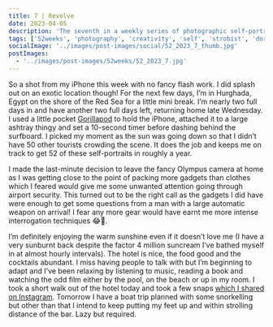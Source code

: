 ```yaml
---
title: 7 | Revolve
date: 2023-04-05
description: 'The seventh in a weekly series of photographic self-portraits of Stuart Mackenzie. This week I can't decide if I appear to be falling or flying!'
tags: ['52weeks', 'photography', 'creativity', 'self', 'strobist', 'dorset']
socialImage: '../images/post-images/social/52_2023_7_thumb.jpg'
postImages:
  - '../images/post-images/52weeks/52_2023_7.jpg'
---
```



<GatsbyImage
  alt="Stu appears to be falling center frame into some kind of spirally revolving portal!"
  title="Seven - Revolve"
  image={getImage(props.data.mdx.frontmatter.postImages[0])}
  className="imageFull"
/>

So a shot from my iPhone this week with no fancy flash work. I did splash out on an exotic location though! For the next few days, I’m in Hurghada, Egypt on the shore of the Red Sea for a little mini break. I’m nearly two full days in and have another two full days left, returning home late Wednesday. I used a little pocket [Gorillapod](https://joby.com/global/griptight-one-micro-stand-white-chrome-jb01493-0ww/) to hold the iPhone, attached it to a large ashtray thingy and set a 10-second timer before dashing behind the surfboard. I picked my moment as the sun was going down so that I didn’t have 50 other tourists crowding the scene. It does the job and keeps me on track to get 52 of these self-portraits in roughly a year.

I made the last-minute decision to leave the fancy Olympus camera at home as I was getting close to the point of packing more gadgets than clothes which I feared would give me some unwanted attention going through airport security. This turned out to be the right call as the gadgets I did have were enough to get some questions from a man with a large automatic weapon on arrival! I fear any more gear would have earnt me more intense interrogation techniques 😂😬.

I’m definitely enjoying the warm sunshine even if it doesn’t love me (I have a very sunburnt back despite the factor 4 million suncream I’ve bathed myself in at almost hourly intervals). The hotel is nice, the food good and the cocktails abundant. I miss having people to talk with but I’m beginning to adapt and I’ve been relaxing by listening to music, reading a book and watching the odd film either by the pool, on the beach or up in my room. I took a short walk out of the hotel today and took a few snaps [which I shared on Instagram](https://www.instagram.com/p/CpIXTvWNPi9/). Tomorrow I have a boat trip planned with some snorkelling but other than that I intend to keep putting my feet up and within strolling distance of the bar. Lazy but required.
